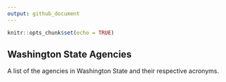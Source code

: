 ```yaml
---
output: github_document
---
```


```r
knitr::opts_chunk$set(echo = TRUE)
```

## Washington State Agencies

A list of the agencies in Washington State and their respective acronyms.